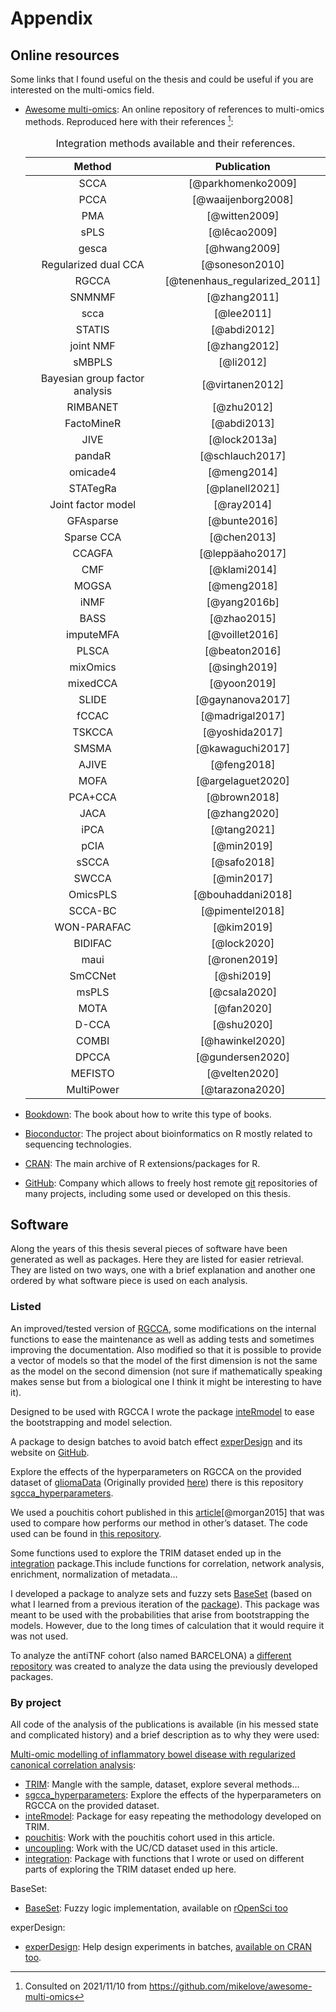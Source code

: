 # Appendix {.unnumbered}

## Online resources

Some links that I found useful on the thesis and could be useful if you are interested on the multi-omics field.

-   [Awesome multi-omics](https://github.com/mikelove/awesome-multi-omics): An online repository of references to multi-omics methods. Reproduced here with their references [^references-1]:

    [^references-1]: Consulted on 2021/11/10 from <https://github.com/mikelove/awesome-multi-omics>

    | Method | Publication |
    |:------------------------------:|:-----------------------------:|
    | SCCA | [@parkhomenko2009] |
    | PCCA | [@waaijenborg2008] |
    | PMA | [@witten2009] |
    | sPLS | [@lêcao2009] |
    | gesca | [@hwang2009] |
    | Regularized dual CCA | [@soneson2010] |
    | RGCCA | [@tenenhaus_regularized_2011] |
    | SNMNMF | [@zhang2011] |
    | scca | [@lee2011] |
    | STATIS | [@abdi2012] |
    | joint NMF | [@zhang2012] |
    | sMBPLS | [@li2012] |
    | Bayesian group factor analysis | [@virtanen2012] |
    | RIMBANET | [@zhu2012] |
    | FactoMineR | [@abdi2013] |
    | JIVE | [@lock2013a] |
    | pandaR | [@schlauch2017] |
    | omicade4 | [@meng2014] |
    | STATegRa | [@planell2021] |
    | Joint factor model | [@ray2014] |
    | GFAsparse | [@bunte2016] |
    | Sparse CCA | [@chen2013] |
    | CCAGFA | [@leppäaho2017] |
    | CMF | [@klami2014] |
    | MOGSA | [@meng2018] |
    | iNMF | [@yang2016b] |
    | BASS | [@zhao2015] |
    | imputeMFA | [@voillet2016] |
    | PLSCA | [@beaton2016] |
    | mixOmics | [@singh2019] |
    | mixedCCA | [@yoon2019] |
    | SLIDE | [@gaynanova2017] |
    | fCCAC | [@madrigal2017] |
    | TSKCCA | [@yoshida2017] |
    | SMSMA | [@kawaguchi2017] |
    | AJIVE | [@feng2018] |
    | MOFA | [@argelaguet2020] |
    | PCA+CCA | [@brown2018] |
    | JACA | [@zhang2020] |
    | iPCA | [@tang2021] |
    | pCIA | [@min2019] |
    | sSCCA | [@safo2018] |
    | SWCCA | [@min2017] |
    | OmicsPLS | [@bouhaddani2018] |
    | SCCA-BC | [@pimentel2018] |
    | WON-PARAFAC | [@kim2019] |
    | BIDIFAC | [@lock2020] |
    | maui | [@ronen2019] |
    | SmCCNet | [@shi2019] |
    | msPLS | [@csala2020] |
    | MOTA | [@fan2020] |
    | D-CCA | [@shu2020] |
    | COMBI | [@hawinkel2020] |
    | DPCCA | [@gundersen2020] |
    | MEFISTO | [@velten2020] |
    | MultiPower | [@tarazona2020] |
    : Integration methods available and their references.

    <!--# Check https://github.com/mikelove/awesome-multi-omics -->

-   [Bookdown](https://github.com/rstudio/bookdown/): The book about how to write this type of books.

-   [Bioconductor](https://bioconducto.org "Bioconductor"): The project about bioinformatics on R mostly related to sequencing technologies.

-   [CRAN](https://cran.r-project.org "CRAN"): The main archive of R extensions/packages for R.

-   [GitHub](https://github.com "GitHub"): Company which allows to freely host remote [git](https://git-scm.com/ "git") repositories of many projects, including some used or developed on this thesis.

## Software

Along the years of this thesis several pieces of software have been generated as well as packages.
Here they are listed for easier retrieval.
They are listed on two ways, one with a brief explanation and another one ordered by what software piece is used on each analysis.

### Listed

An improved/tested version of [RGCCA](https://github.com/llrs/RGCCA), some modifications on the internal functions to ease the maintenance as well as adding tests and sometimes improving the documentation.
Also modified so that it is possible to provide a vector of models so that the model of the first dimension is not the same as the model on the second dimension (not sure if mathematically speaking makes sense but from a biological one I think it might be interesting to have it).

Designed to be used with RGCCA I wrote the package [inteRmodel](https:github.com/llrs/inteRmodel) to ease the bootstrapping and model selection.

A package to design batches to avoid batch effect [experDesign](https://cran.r-project.org/package=experDesign) and its website on [GitHub](https://github.com/llrs/experDesign).

Explore the effects of the hyperparameters on RGCCA on the provided dataset of [gliomaData](https://github.com/llrs/gliomaData) (Originally provided [here](http://biodev.cea.fr/sgcca/)) there is this repository [sgcca_hyperparameters](https://github.com/llrs/sgcca_hyperparameters).

We used a pouchitis cohort published in this [article](https://dx.doi.org/10.1186/s13059-015-0637-x)[@morgan2015] that was used to compare how performs our method in other's dataset.
The code used can be found in [this repository](https://github.com/llrs/pouchitis).

Some functions used to explore the TRIM dataset ended up in the [integration](https://github.com/llrs/integration-helper) package.This include functions for correlation, network analysis, enrichment, normalization of metadata...

I developed a package to analyze sets and fuzzy sets [BaseSet](https://github.com/rOpenSci/BaseSet) (based on what I learned from a previous iteration of the [package](https://github.com/llrs/GSEAdv "GSEAdv package")).
This package was meant to be used with the probabilities that arise from bootstrapping the models.
However, due to the long times of calculation that it would require it was not used.

To analyze the antiTNF cohort (also named BARCELONA) a [different repository](https://github.com/llrs/Barcelona "Barcelona repository") was created to analyze the data using the previously developed packages.

### By project

All code of the analysis of the publications is available (in his messed state and complicated history) and a brief description as to why they were used:

[Multi-omic modelling of inflammatory bowel disease with regularized canonical correlation analysis](https://journals.plos.org/plosone/article?id=10.1371/journal.pone.0246367):

-   [TRIM](https://github.com/llrs/TRIM "HSCT dataset exploration code on github"): Mangle with the sample, dataset, explore several methods...
-   [sgcca_hyperparameters](https://github.com/llrs/sgcca_hyperparameters "RGCCA exploration code on github"): Explore the effects of the hyperparameters on RGCCA on the provided dataset.
-   [inteRmodel](https://github.com/llrs/inteRmodel "Integration package on github"): Package for easy repeating the methodology developed on TRIM.
-   [pouchitis](https://github.com/llrs/pouchitis "Pouchitis code on github"): Work with the pouchitis cohort used in this article.
-   [uncoupling](https://github.com/llrs/Uncoupling "Uncoupling code on github"): Work with the UC/CD dataset used in this article.
-   [integration](https://github.com/llrs/integration-helper "Integration package on github"): Package with functions that I wrote or used on different parts of exploring the TRIM dataset ended up here.

BaseSet:

-   [BaseSet](https://cran.r-project.org/package=BaseSet "BaseSet landing page on CRAN"): Fuzzy logic implementation, available on [rOpenSci too](https://github.com/ropensci/BaseSet "BaseSet git repository")

experDesign:

-   [experDesign](https://github.com/llrs/experDesign "Git repository"): Help design experiments in batches, [available on CRAN too](https://cran.r-project.org/package=experDesign "experDesign landing page on CRAN").
